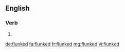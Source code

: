 ==English==

===Verb===
{{head|en|verb form}}

# {{en-past of|flunk}}

[[de:flunked]]
[[fa:flunked]]
[[fr:flunked]]
[[mg:flunked]]
[[vi:flunked]]